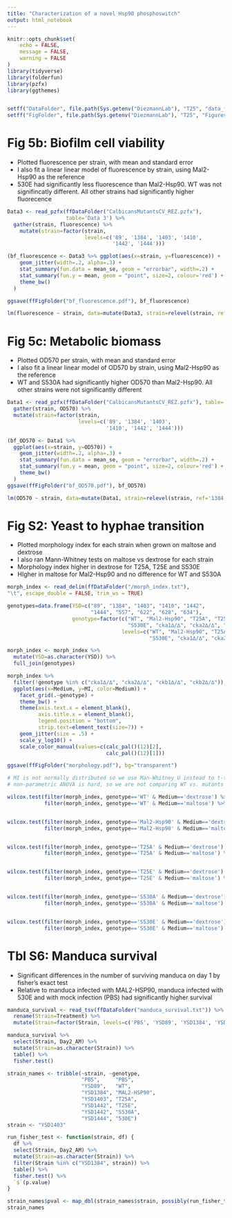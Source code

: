 ```yaml
---
title: "Characterization of a novel Hsp90 phosphoswitch"
output: html_notebook
---
```


```r
knitr::opts_chunk$set(
	echo = FALSE,
	message = FALSE,
	warning = FALSE
)
library(tidyverse)
library(folderfun)
library(pzfx)
library(ggthemes)


setff("DataFolder", file.path(Sys.getenv("DiezmannLab"), "T25", "data_files"))
setff("FigFolder", file.path(Sys.getenv("DiezmannLab"), "T25", "Figures"))
```

# Fig 5b: Biofilm cell viability
- Plotted fluorescence per strain, with mean and standard error
- I also fit a linear linear model of fluorescence by strain, using Mal2-Hsp90 as the reference
- 530E had significantly less fluorescence than Mal2-Hsp90. WT was not signifincatly different. All other strains had significantly higher fluorecence
```r
Data3 <- read_pzfx(ffDataFolder("CalbicansMutantsCV_REZ.pzfx"),
                   table='Data 3') %>% 
  gather(strain, fluorescence) %>%
    mutate(strain=factor(strain, 
                         levels=c('89', '1384', '1403', '1410', 
                                  '1442', '1444')))

(bf_fluorescence <- Data3 %>% ggplot(aes(x=strain, y=fluorescence)) +
    geom_jitter(width=.2, alpha=.3) +
    stat_summary(fun.data = mean_se, geom = "errorbar", width=.2) +
    stat_summary(fun.y = mean, geom = "point", size=2, colour='red') +
    theme_bw()
  )

ggsave(ffFigFolder("bf_fluorescence.pdf"), bf_fluorescence)

lm(fluorescence ~ strain, data=mutate(Data3, strain=relevel(strain, ref='1384'))) %>% summary()
```

# Fig 5c: Metabolic biomass
- Plotted OD570 per strain, with mean and standard error
- I also fit a linear linear model of OD570 by strain, using Mal2-Hsp90 as the reference
- WT and S530A had significantly higher OD570 than Mal2-Hsp90. All other strains were not significantly different
```r
Data1 <- read_pzfx(ffDataFolder("CalbicansMutantsCV_REZ.pzfx"), table='Data 1') %>%
  gather(strain, OD570) %>%
  mutate(strain=factor(strain, 
                       levels=c('89', '1384', '1403',
                                '1410', '1442', '1444')))

(bf_OD570 <- Data1 %>%
  ggplot(aes(x=strain, y=OD570)) +
    geom_jitter(width=.2, alpha=.3) +
    stat_summary(fun.data = mean_se, geom = "errorbar", width=.2) +
    stat_summary(fun.y = mean, geom = "point", size=2, colour='red') +
    theme_bw()
  )
ggsave(ffFigFolder("bf_OD570.pdf"), bf_OD570)

lm(OD570 ~ strain, data=mutate(Data1, strain=relevel(strain, ref='1384'))) %>% summary()
```

# Fig S2: Yeast to hyphae transition
- Plotted morphology index for each strain when grown on maltose and dextrose
- I also ran Mann-Whitney tests on maltose vs dextrose for each strain
- Morphology index higher in dextrose for T25A, T25E and S530E
- HIgher in maltose for Mal2-Hsp90 and no difference for WT and S530A
```r
morph_index <- read_delim(ffDataFolder("/morph_index.txt"),
"\t", escape_double = FALSE, trim_ws = TRUE)

genotypes=data.frame(YSD=c("89", "1384", "1403", "1410", "1442", 
                           "1444", "557", "622", "628", "634"), 
                     genotype=factor(c("WT", "Mal2-Hsp90", "T25A", "T25E", "S530A", 
                                       "S530E", "cka1∆/∆", "cka2∆/∆", "ckb1∆/∆", "ckb2∆/∆"),
                                     levels=c("WT", "Mal2-Hsp90", "T25A", "T25E", "S530A",
                                              "S530E", "cka1∆/∆", "cka2∆/∆", "ckb1∆/∆", "ckb2∆/∆")))

morph_index <- morph_index %>% 
  mutate(YSD=as.character(YSD)) %>% 
  full_join(genotypes) 

morph_index %>% 
  filter(!genotype %in% c("cka1∆/∆", "cka2∆/∆", "ckb1∆/∆", "ckb2∆/∆")) %>%
  ggplot(aes(x=Medium, y=MI, color=Medium)) +
    facet_grid(.~genotype) +
    theme_bw() +
    theme(axis.text.x = element_blank(),
          axis.title.x = element_blank(),
          legend.position = "bottom",
          strip.text=element_text(size=7)) +
    geom_jitter(size = .5) +
    scale_y_log10() +
    scale_color_manual(values=c(calc_pal()(12)[2],
                                calc_pal()(12)[1]))

ggsave(ffFigFolder("morphology.pdf"), bg="transparent")

# MI is not normally distributed so we use Man-Whitney U instead to t-test to compare two samples (maltose v. dextrose)
# non-parametric ANOVA is hard, so we are not comparing WT vs. mutants for each condition.

wilcox.test(filter(morph_index, genotype=='WT' & Medium=='dextrose') %>% `$`(MI),
            filter(morph_index, genotype=='WT' & Medium=='maltose') %>% `$`(MI))


wilcox.test(filter(morph_index, genotype=='Mal2-Hsp90' & Medium=='dextrose') %>% `$`(MI),
            filter(morph_index, genotype=='Mal2-Hsp90' & Medium=='maltose') %>% `$`(MI))


wilcox.test(filter(morph_index, genotype=='T25A' & Medium=='dextrose') %>% `$`(MI),
            filter(morph_index, genotype=='T25A' & Medium=='maltose') %>% `$`(MI))


wilcox.test(filter(morph_index, genotype=='T25E' & Medium=='dextrose') %>% `$`(MI),
            filter(morph_index, genotype=='T25E' & Medium=='maltose') %>% `$`(MI))


wilcox.test(filter(morph_index, genotype=='S530A' & Medium=='dextrose') %>% `$`(MI),
            filter(morph_index, genotype=='S530A' & Medium=='maltose') %>% `$`(MI))


wilcox.test(filter(morph_index, genotype=='S530E' & Medium=='dextrose') %>% `$`(MI),
            filter(morph_index, genotype=='S530E' & Medium=='maltose') %>% `$`(MI))

```

# Tbl S6: Manduca survival
- Significant differences in the number of surviving manduca on day 1 by fisher's exact test
- Relative to manduca infected with MAL2-HSP90, manduca infected with 530E and with mock infection (PBS) had significantly higher survival
```r
manduca_survival <- read_tsv(ffDataFolder("manduca_survival.txt")) %>%
  rename(Strain=Treatment) %>%
  mutate(Strain=factor(Strain, levels=c('PBS', 'YSD89', 'YSD1384', 'YSD1403', 'YSD1410', 'YSD1442', 'YSD1444')))

manduca_survival %>% 
  select(Strain, Day2_AM) %>%
  mutate(Strain=as.character(Strain)) %>%
  table() %>%
  fisher.test()

strain_names <- tribble(~strain, ~genotype,
                        "PBS",     "PBS",
                        "YSD89",   "WT",
                        "YSD1384", "MAL2-HSP90",
                        "YSD1403", "T25A",
                        "YSD1442", "T25E",
                        "YSD1442", "S530A",
                        "YSD1444", "530E")
strain <- "YSD1403" 

run_fisher_test <- function(strain, df) {
  df %>% 
  select(Strain, Day2_AM) %>%
  mutate(Strain=as.character(Strain)) %>%
  filter(Strain %in% c("YSD1384", strain)) %>%
  table() %>%
  fisher.test() %>% 
  `$`(p.value) 
}

strain_names$pval <- map_dbl(strain_names$strain, possibly(run_fisher_test, NA), manduca_survival)
strain_names
```



